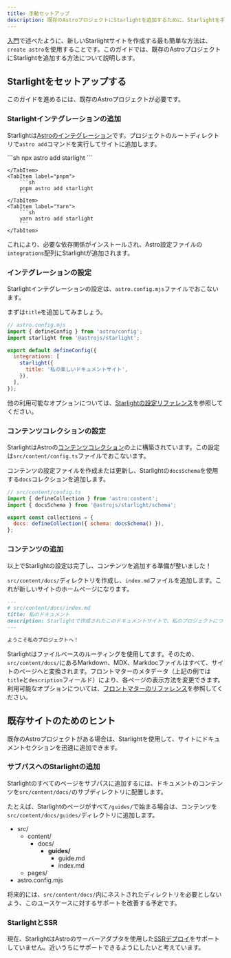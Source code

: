 ```yaml
---
title: 手動セットアップ
description: 既存のAstroプロジェクトにStarlightを追加するために、Starlightを手動で設定する方法を学びます。
---
```



[入門](/ja/getting-started/#新しいプロジェクトを作成する)で述べたように、新しいStarlightサイトを作成する最も簡単な方法は、`create astro`を使用することです。このガイドでは、既存のAstroプロジェクトにStarlightを追加する方法について説明します。

## Starlightをセットアップする

このガイドを進めるには、既存のAstroプロジェクトが必要です。

### Starlightインテグレーションの追加

Starlightは[Astroのインテグレーション](https://docs.astro.build/ja/guides/integrations-guide/)です。プロジェクトのルートディレクトリで`astro add`コマンドを実行してサイトに追加します。

<Tabs>
    <TabItem label="npm">
        ```sh
        npx astro add starlight
        ```

    </TabItem>
    <TabItem label="pnpm">
        ```sh
        pnpm astro add starlight
        ```
    </TabItem>
    <TabItem label="Yarn">
        ```sh
        yarn astro add starlight
        ```
    </TabItem>

</Tabs>

これにより、必要な依存関係がインストールされ、Astro設定ファイルの`integrations`配列にStarlightが追加されます。

### インテグレーションの設定

Starlightインテグレーションの設定は、`astro.config.mjs`ファイルでおこないます。

まずは`title`を追加してみましょう。

```js {7-9}
// astro.config.mjs
import { defineConfig } from 'astro/config';
import starlight from '@astrojs/starlight';

export default defineConfig({
  integrations: [
    starlight({
      title: '私の楽しいドキュメントサイト',
    }),
  ],
});
```

他の利用可能なオプションについては、[Starlightの設定リファレンス](/ja/reference/configuration/)を参照してください。

### コンテンツコレクションの設定

StarlightはAstroの[コンテンツコレクション](https://docs.astro.build/ja/guides/content-collections/)の上に構築されています。この設定は`src/content/config.ts`ファイルでおこないます。

コンテンツの設定ファイルを作成または更新し、Starlightの`docsSchema`を使用する`docs`コレクションを追加します。

```js ins={3,6}
// src/content/config.ts
import { defineCollection } from 'astro:content';
import { docsSchema } from '@astrojs/starlight/schema';

export const collections = {
  docs: defineCollection({ schema: docsSchema() }),
};
```

### コンテンツの追加

以上でStarlightの設定は完了し、コンテンツを追加する準備が整いました！

`src/content/docs/`ディレクトリを作成し、`index.md`ファイルを追加します。これが新しいサイトのホームページになります。

```md
---
# src/content/docs/index.md
title: 私のドキュメント
description: Starlightで作成されたこのドキュメントサイトで、私のプロジェクトについてもっと学びましょう。
---

ようこそ私のプロジェクトへ！
```

Starlightはファイルベースのルーティングを使用してます。そのため、`src/content/docs/`にあるMarkdown、MDX、Markdocファイルはすべて、サイトのページへと変換されます。フロントマターのメタデータ（上記の例では`title`と`description`フィールド）により、各ページの表示方法を変更できます。利用可能なオプションについては、[フロントマターのリファレンス](/ja/reference/frontmatter/)を参照してください。

## 既存サイトのためのヒント

既存のAstroプロジェクトがある場合は、Starlightを使用して、サイトにドキュメントセクションを迅速に追加できます。

### サブパスへのStarlightの追加

Starlightのすべてのページをサブパスに追加するには、ドキュメントのコンテンツを`src/content/docs/`のサブディレクトリに配置します。

たとえば、Starlightのページがすべて`/guides/`で始まる場合は、コンテンツを`src/content/docs/guides/`ディレクトリに追加します。


<FileTree>

- src/
  - content/
    - docs/
      - **guides/**
        - guide.md
        - index.md
  - pages/
- astro.config.mjs

</FileTree>

将来的には、`src/content/docs/`内にネストされたディレクトリを必要としないよう、このユースケースに対するサポートを改善する予定です。

### StarlightとSSR

現在、StarlightはAstroのサーバーアダプタを使用した[SSRデプロイ](https://docs.astro.build/ja/guides/server-side-rendering/)をサポートしていません。近いうちにサポートできるようにしたいと考えています。
